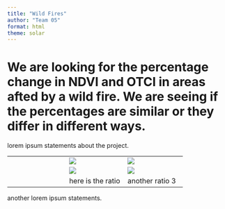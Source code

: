 ```yaml
---
title: "Wild Fires"
author: "Team 05"
format: html
theme: solar
---
```


# We are looking for the percentage change in NDVI and OTCI in areas afted by a wild fire. We are seeing if the percentages are similar or they differ in different ways.

lorem ipsum statements about the project.

|  |  |  |
|------------------------|------------------------|------------------------|
|  | ![](photo/After/2024-09-30-00_00_2024-09-30-23_59_Sentinel-2_L2A_NDVI.jpg) | ![](photo/After/2024-09-29-00_00_2024-09-29-23_59_Sentinel-3_OLCI_L2_Land_OTCI.jpg) |
|  | ![](photo/b4/2024-09-03-00_00_2024-09-03-23_59_Sentinel-2_L2A_NDVI.jpg) | ![](photo/b4/2024-09-12-00_00_2024-09-12-23_59_Sentinel-3_OLCI_L2_Land_Custom_script.jpg) |
|  | here is the ratio | another ratio 3 |

another lorem ipsum statements.
